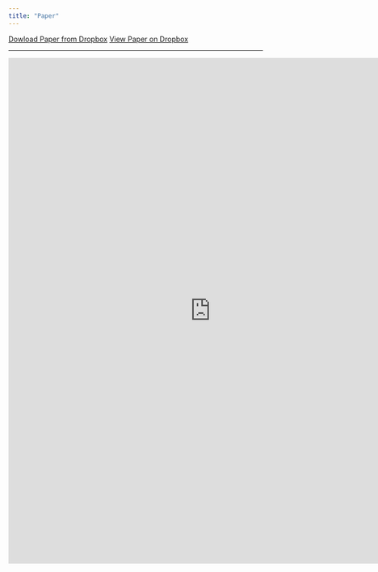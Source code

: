 ```yaml
---
title: "Paper"
---
```


<!-- Download the latest version of the preprint [here](), or see below. The paper is hosted on OSF with DOI [TBA](https://doi.org/TBA). -->

```{=html}
<a class="btn btn-primary" href="https://www.dropbox.com/scl/fi/a4kn4v35homgm387fckp4/dissent-scores-paper.pdf?rlkey=g2tmkyg8tg83qcnq3b79dfzjd&dl=1" role="button">Dowload Paper from Dropbox</a>  
<a class="btn btn-primary" href="https://www.dropbox.com/scl/fi/a4kn4v35homgm387fckp4/dissent-scores-paper.pdf?rlkey=g2tmkyg8tg83qcnq3b79dfzjd&dl=0" role="button">View Paper on Dropbox</a>    
```

------------------------------------------------------------------------

```{=html}
    <div style="text-align: center;">
        <iframe src="https://www.dropbox.com/scl/fi/a4kn4v35homgm387fckp4/dissent-scores-paper.pdf?rlkey=g2tmkyg8tg83qcnq3b79dfzjd&raw=1" frameborder="0" width="800" height="1000"></iframe>
    </div>
```
